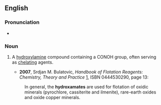 ==English==

===Pronunciation===

* {{a|US}} {{IPA|haɪˈdrɑksəˌmeɪt}}

===Noun===
{{en-noun}}

# {{organic chemistry}} A [[hydroxylamine]] compound containing a CONOH group, often serving as [[chelate|chelating]] agents.
#* '''2007''', Srdjan M. Bulatovic, ''Handbook of Flotation Reagents: Chemistry, Theory and Practice'' [http://books.google.com/books?id=NgXJUiYknNoC], ISBN 0444530290, page 13:
#: In general, the '''hydroxamates''' are used for flotation of oxidic minerals (pyrochlore, cassiterite and ilmenite), rare-earth oxides and oxide copper minerals.